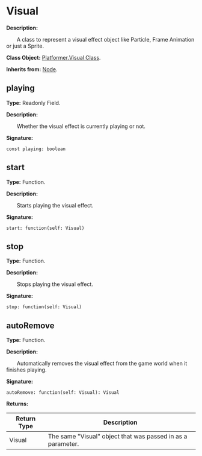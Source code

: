 
# Visual

**Description:**

&emsp;&emsp;A class to represent a visual effect object like Particle, Frame Animation or just a Sprite.

**Class Object:** [Platformer.Visual Class](/docs/api/Class%20Object/Platformer/Visual).

**Inherits from:** [Node](/docs/api/Class/Node).

## playing

**Type:** Readonly Field.

**Description:**

&emsp;&emsp;Whether the visual effect is currently playing or not.

**Signature:**
```tl
const playing: boolean
```

## start

**Type:** Function.

**Description:**

&emsp;&emsp;Starts playing the visual effect.

**Signature:**
```tl
start: function(self: Visual)
```

## stop

**Type:** Function.

**Description:**

&emsp;&emsp;Stops playing the visual effect.

**Signature:**
```tl
stop: function(self: Visual)
```

## autoRemove

**Type:** Function.

**Description:**

&emsp;&emsp;Automatically removes the visual effect from the game world when it finishes playing.

**Signature:**
```tl
autoRemove: function(self: Visual): Visual
```

**Returns:**

| Return Type | Description |
| --- | --- |
| Visual | The same "Visual" object that was passed in as a parameter. |